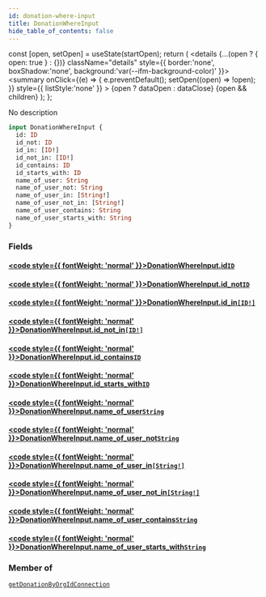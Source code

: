 ```yaml
---
id: donation-where-input
title: DonationWhereInput
hide_table_of_contents: false
---
```







  const [open, setOpen] = useState(startOpen);
  return (
    <details {...(open ? { open: true } : {})} className="details" style={{ border:'none', boxShadow:'none', background:'var(--ifm-background-color)' }}>
      <summary
        onClick={(e) => {
          e.preventDefault();
          setOpen((open) => !open);
        }}
        style={{ listStyle:'none' }}
      >
      {open ? dataOpen : dataClose}
      </summary>
      {open && children}
    </details>
  );
};




No description


```graphql
input DonationWhereInput {
  id: ID
  id_not: ID
  id_in: [ID!]
  id_not_in: [ID!]
  id_contains: ID
  id_starts_with: ID
  name_of_user: String
  name_of_user_not: String
  name_of_user_in: [String!]
  name_of_user_not_in: [String!]
  name_of_user_contains: String
  name_of_user_starts_with: String
}
```


### Fields

#### [<code style={{ fontWeight: 'normal' }}>DonationWhereInput.<b>id</b></code>](#)<Bullet />[`ID`](/schema/scalars/id) <Badge class="secondary" text="scalar"/>
> 
> 

#### [<code style={{ fontWeight: 'normal' }}>DonationWhereInput.<b>id_not</b></code>](#)<Bullet />[`ID`](/schema/scalars/id) <Badge class="secondary" text="scalar"/>
> 
> 

#### [<code style={{ fontWeight: 'normal' }}>DonationWhereInput.<b>id_in</b></code>](#)<Bullet />[`[ID!]`](/schema/scalars/id) <Badge class="secondary" text="list"/> <Badge class="secondary" text="scalar"/>
> 
> 

#### [<code style={{ fontWeight: 'normal' }}>DonationWhereInput.<b>id_not_in</b></code>](#)<Bullet />[`[ID!]`](/schema/scalars/id) <Badge class="secondary" text="list"/> <Badge class="secondary" text="scalar"/>
> 
> 

#### [<code style={{ fontWeight: 'normal' }}>DonationWhereInput.<b>id_contains</b></code>](#)<Bullet />[`ID`](/schema/scalars/id) <Badge class="secondary" text="scalar"/>
> 
> 

#### [<code style={{ fontWeight: 'normal' }}>DonationWhereInput.<b>id_starts_with</b></code>](#)<Bullet />[`ID`](/schema/scalars/id) <Badge class="secondary" text="scalar"/>
> 
> 

#### [<code style={{ fontWeight: 'normal' }}>DonationWhereInput.<b>name_of_user</b></code>](#)<Bullet />[`String`](/schema/scalars/string) <Badge class="secondary" text="scalar"/>
> 
> 

#### [<code style={{ fontWeight: 'normal' }}>DonationWhereInput.<b>name_of_user_not</b></code>](#)<Bullet />[`String`](/schema/scalars/string) <Badge class="secondary" text="scalar"/>
> 
> 

#### [<code style={{ fontWeight: 'normal' }}>DonationWhereInput.<b>name_of_user_in</b></code>](#)<Bullet />[`[String!]`](/schema/scalars/string) <Badge class="secondary" text="list"/> <Badge class="secondary" text="scalar"/>
> 
> 

#### [<code style={{ fontWeight: 'normal' }}>DonationWhereInput.<b>name_of_user_not_in</b></code>](#)<Bullet />[`[String!]`](/schema/scalars/string) <Badge class="secondary" text="list"/> <Badge class="secondary" text="scalar"/>
> 
> 

#### [<code style={{ fontWeight: 'normal' }}>DonationWhereInput.<b>name_of_user_contains</b></code>](#)<Bullet />[`String`](/schema/scalars/string) <Badge class="secondary" text="scalar"/>
> 
> 

#### [<code style={{ fontWeight: 'normal' }}>DonationWhereInput.<b>name_of_user_starts_with</b></code>](#)<Bullet />[`String`](/schema/scalars/string) <Badge class="secondary" text="scalar"/>
> 
> 



### Member of

[`getDonationByOrgIdConnection`](/schema/queries/get-donation-by-org-id-connection)  <Badge class="secondary" text="query"/>

